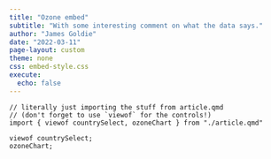 ```yaml
---
title: "Ozone embed"
subtitle: "With some interesting comment on what the data says."
author: "James Goldie"
date: "2022-03-11"
page-layout: custom
theme: none
css: embed-style.css
execute:
  echo: false
---
```


```ojs

// literally just importing the stuff from article.qmd
// (don't forget to use `viewof` for the controls!)
import { viewof countrySelect, ozoneChart } from "./article.qmd"

viewof countrySelect;
ozoneChart;

```